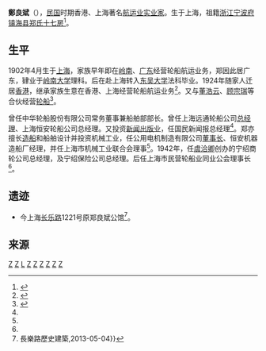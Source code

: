 '''鄭良斌'''（{{bd|1902年||1997年}}），[[中華民國|民国]]时期香港、上海著名[[航运业|航运业]][[实业家|实业家]]。生于上海，祖籍[[浙江|浙江]][[宁波府|宁波府]][[镇海县|镇海县]][[郑氏十七房|郑氏十七房]]<ref name="zhenhai zheng">{{cite web |url=http://zx.zh.gov.cn/wxhb/wszl/201206/t20120605_179023.html |title=镇海籍宁波帮人士 |publisher=文史资料 |author=陈先 |date=2012年6月5日 |access-date=2016年7月21日 |archive-url=https://web.archive.org/web/20141224105657/http://zx.zh.gov.cn/wxhb/wszl/201206/t20120605_179023.html |archive-date=2014年12月24日 |dead-url=yes }}</ref>。

==生平==

1902年4月生于[[上海|上海]]，家族早年即在[[岭南|岭南]]、[[广东|广东]]经营轮船航运业务，郑因此居广东，肄业于[[岭南大学_(广州)|岭南大学]]理科。后在赴上海转入[[东吴大学|东吴大学]]法科毕业。1924年随家人迁居[[香港|香港]]，继承家族生意在香港、上海经营轮船航运业务<ref name="zheng 17">{{cite web |url=http://www.zhxww.net/zhnews405/shangbang/wszl/20050531081201.htm |title=郑氏人物与郑世昌创四恒银号的探索 |publisher=商帮镇海 |author=镇海网讯 |date=2005-05-31 |accessdate=2016-07-21 |archive-date=2016-09-19 |archive-url=https://web.archive.org/web/20160919045313/http://www.zhxww.net/zhnews405/shangbang/wszl/20050531081201.htm |dead-url=no }}</ref>。又与[[董浩云|董浩云]]、[[顾宗瑞|顾宗瑞]]等合伙经营[[轮船|轮船]]<ref name="tung diary">{{cite book |title=《董浩雲與中國遠洋航運》|author=鄭會欣  |year=2015 |location=香港 |page=203 |isbn=9789888340040 |publisher=[[香港中文大學|香港中文大學]]中國文化研究所當代中國文化研究中心}}</ref>。

曾任中华轮船股份有限公司常务董事兼船舶部部长。曾任上海远通轮船公司[[总经理|总经理]]、上海恒安轮船公司总经理。又投资[[新闻|新闻]][[出版业|出版业]]，任国民新闻报总经理<ref name="zhenhai zheng"/>。郑亦擅长[[造船|造船]]和船舶设计并投资机械工业，任公用电机制造有限公司[[董事长|董事长]]、恒安机器造船厂经理，并任上海市机械工业联合会理事<ref name="zhenhai zheng"/>。1942年，任[[虞洽卿|虞洽卿]]创办的宁绍商轮公司总经理，及宁绍保险公司总经理。后任上海市民营轮船业同业公会理事长<ref name="zheng 17"/>。

==遗迹==
* 今上海[[长乐路|长乐路]]1221号原郑良斌公馆<ref>長樂路歷史建築,2013-05-04}}</ref>{{Better source|reason=此處原本引用360doc為來源，為不可靠來源，可從歷史紀錄找到原來源|date=2019年5月}}。

==来源==
{{reflist|2}}

[[Category:镇海县人|Z]]
[[Category:宁波裔上海人|Z]]
[[Category:十七房郑氏|L]]
[[Category:宁波商帮|Z]]
[[Category:中华民国企业家|Z]]
[[Category:香港宁波人|Z]]
[[Category:嶺南大學校友_(廣州)|Z]]
[[Category:東吳大學校友|Z]]
[[Category:香港商人|Z]]
